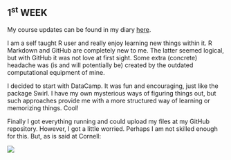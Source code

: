 
## **1<sup>st</sup> WEEK**

My course updates can be found in my diary [here](https://paap0.github.io/IODS-project/).

I am a self taught R user and really enjoy learning new things within it. 
R Markdown and GitHub are completely new to me. The latter seemed logical, but with GitHub it was not love at first sight. Some extra (concrete) headache was (is and will potentially be) created by the outdated computational equipment of mine. 

I decided to start with DataCamp. It was fun and encouraging, just like the package Swirl. I have my own mysterious ways of figuring things out, but such approaches provide me with a more structured way of learning or memorizing things. Cool!

Finally I got everything running and could upload my files at my GitHub repository. However, I got a little worried. Perhaps I am not skilled enough for this. But, as is said at Cornell: 

![](http://i0.kym-cdn.com/entries/icons/original/000/002/747/keepcalm.jpg)

